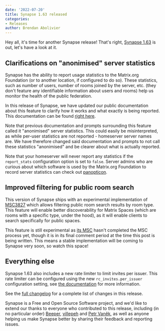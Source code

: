 ```yaml
---
date: '2022-07-20'
title: Synapse 1.63 released
categories:
- Releases
author: Brendan Abolivier
---
```


Hey all, it's time for another Synapse release! That's right, [Synapse
1.63](https://github.com/matrix-org/synapse/releases/tag/v1.63.0) is out,
let's have a look at it.

## Clarifications on "anonimised" server statistics

Synapse has the ability to report usage statistics to the Matrix.org Foundation
(or to another location, if configured to do so). These statistics, such as
number of users, number of rooms joined by the server, etc. (they don't feature
any identifiable information about users and rooms) help us monitor the health
of the public federation.

In this release of Synapse, we have updated our public documentation about this
feature to clarify how it works and what exactly is being reported. This
documentation can be found [right
here](https://matrix-org.github.io/synapse/v1.63/usage/administration/monitoring/reporting_homeserver_usage_statistics.html).

Note that previous documentation and prompts surrounding this feature called it
"anonimised" server statistics. This could easily be misinterpreted, as while
per-user statistics are not reported - homeserver server names are. We have
therefore changed said documentation and prompts to not call these statistics
"anonimised" and be clearer about what is actually reported.

Note that your homeserver will never report any statistics if the `report_stats`
configuration option is set to `false`. Server admins who are curious about
which software is used by the Matrix.org Foundation to record server statistics
can check out [panopticon](https://github.com/matrix-org/panopticon).

## Improved filtering for public room search

This version of Synapse ships with an experimental implementation of
[MSC3827](https://github.com/matrix-org/matrix-spec-proposals/pull/3827) which
allows filtering public room search results by room type. This feature will
enable better discoverability for Matrix Spaces (which are rooms with a specific
type, under the hood), as it will enable clients to search specifically for
public spaces.

This feature is still experimental as [its
MSC](https://github.com/matrix-org/matrix-spec-proposals/pull/3827) hasn't
completed the MSC process yet, though it is in its final comment period at the
time this post is being written. This means a stable implementation will be
coming to Synapse very soon, so watch this space!

## Everything else

Synapse 1.63 also includes a new rate limiter to limit invites per issuer. This
rate limiter can be configured using the new `rc_invites.per_issuer`
configuration setting, see [the
documentation](https://matrix-org.github.io/synapse/latest/usage/configuration/config_documentation.html#rc_invites)
for more information.

See the [full
changelog](https://github.com/matrix-org/synapse/releases/tag/v1.63.0) for a
complete list of changes in this release.

Synapse is a Free and Open Source Software project, and we'd like to extend our
thanks to everyone who contributed to this release, including (in no particular
order) [Beeper](https://www.beeper.com/),
[villepeh](https://github.com/villepeh) and [Petr
Vaněk](https://github.com/arkamar), as well as anyone helping us make Synapse
better by sharing their feedback and reporting issues.
